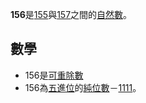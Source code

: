 {{Unreferenced|time=2022-06-27T11:41:15+00:00}}
{{noteTA|G1=Math}}
{{整数
| 质因数分解 = <math>2^2 \times 3 \times 13</math>
| 罗马数字 = CLVI
}}
'''156'''是[[155|155]]與[[157|157]]之間的[[自然数|自然數]]。

== 數學 ==
{{數字性質|use math=yes}}
*156是[[可重除數|可重除數]]
*156為[[五進位|五進位]]的[[純位數|純位數]]－[[1111|1111]]。
{{數小作品}}